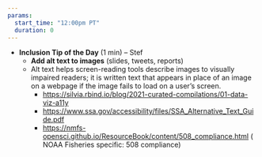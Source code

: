 ```yaml
---
params: 
  start_time: "12:00pm PT"
  duration: 0
---
```


- **Inclusion Tip of the Day** (1 min) – Stef
  - **Add alt text to images** (slides, tweets, reports) 
  - Alt text helps screen-reading tools describe images to visually impaired readers; it is written text that appears in place of an image on a webpage if the image fails to load on a user's screen.
    - <https://silvia.rbind.io/blog/2021-curated-compilations/01-data-viz-a11y> 
    - <https://www.ssa.gov/accessibility/files/SSA_Alternative_Text_Guide.pdf> 
    - <https://nmfs-opensci.github.io/ResourceBook/content/508_compliance.html> ( NOAA Fisheries specific: 508 compliance) 
